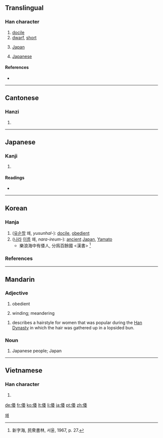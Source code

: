 ==Translingual==

===Han character===
{{Han char|rn=9|rad=人|as=08|sn=10|four=2224<sub>4</sub>|canj=人竹木女 (OHDV)}}
<!-- Order Changed,  -->

# [[docile]]<!-- See talk and http://www.kangxizidian.com/kangxi/0109.gif -->
# [[dwarf]], [[short]]<!-- Please show the example  to ferret out a reasonable explanation in literature　and history books -->
# {{historical}} [[Japan]]
# {{historical}} [[Japanese]]

====References====
* {{Han ref|kx=0109.060|dkj=00796|dj=0232.040|hdz=10179.080|uh=502D|ud=20525|bh=ADD8|bd=44504}}

----

==Cantonese==

===Hanzi===
{{yue-hanzi|jyut=|y=wo1}}

# {{defn|Cantonese|sort=人08}}

----

==Japanese==

===Kanji===
{{ja-kanji|grade=|rs=人08}}

# {{defn|Japanese}}

====Readings====
* {{ja-readings|on=[[い]] (i) < [[ゐ]] (wi), [[わ]] (wa)|kun=[[したがう]] (shitagau), [[やまと]] (yamato)}}

----

==Korean==

===Hanja===
{{ko-hanja|hangeul=[[위]], [[왜]] (< Middle Korean 와)|rv=wi, wae (< wa)|mr=wi, wae (< wa)|eumhun=왜나라|ehrv=wae nara|ehmr=wae nara}}

# ([[유순하다|유순할]] 왜, ''yusunhal-''): [[docile]], [[obedient]]
# ([[나라]] [[이름]] 왜, ''nara-ireum-''): [[ancient]] [[Japan]], [[Yamato]] 
#* 樂浪海中有倭人, 分爲百餘國 &lt;漢書&gt; <ref>新字海, 民衆書林, 서울, 1967, p. 27.</ref>

===References===
<references/>

[[Category:Hanja readings|왜]]

----

==Mandarin==

===Adjective===
{{cmn-adj|ts|pin=wēi|pint=wei1|rs=人08}}

# {{archaic|lang=cmn}} obedient
# {{archaic|lang=cmn}} winding; meandering

{{cmn-adj|ts|pin=wǒ|pint=wo3|rs=人08}}

# {{archaic|lang=cmn}} describes a hairstyle for women that was popular during the [[w:Han Dynasty|Han Dynasty]] in which the hair was gathered up in a lopsided bun.

===Noun===
{{cmn-noun|ts|pin=wō|pint=wo1|rs=人08}}

# {{archaic|lang=cmn}} Japanese people; Japan

----

==Vietnamese==

===Han character===
{{vi-hantu|[[uy]], [[oải]], [[nuỵ]], [[oa]]|rs=人08}}

# {{defn|Vietnamese|sort=人08}}

[[de:倭]]
[[fr:倭]]
[[ko:倭]]
[[lt:倭]]
[[li:倭]]
[[ja:倭]]
[[pt:倭]]
[[zh:倭]]